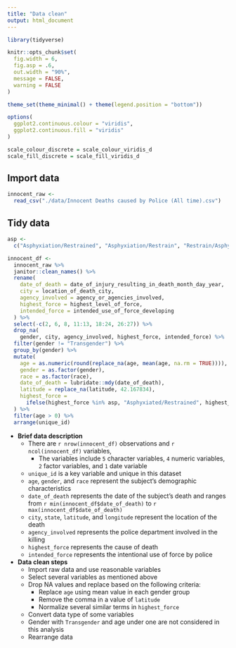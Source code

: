 ```yaml
---
title: "Data clean"
output: html_document
---
```


```r
library(tidyverse)

knitr::opts_chunk$set(
  fig.width = 6,
  fig.asp = .6,
  out.width = "90%",
  message = FALSE,
  warning = FALSE
)

theme_set(theme_minimal() + theme(legend.position = "bottom"))

options(
  ggplot2.continuous.colour = "viridis",
  ggplot2.continuous.fill = "viridis"
)

scale_colour_discrete = scale_colour_viridis_d
scale_fill_discrete = scale_fill_viridis_d
```

## Import data
```r
innocent_raw <- 
  read_csv("./data/Innocent Deaths caused by Police (All time).csv")
```

## Tidy data
```r
asp <- 
  c("Asphyxiation/Restrained", "Asphyxiation/Restrain", "Restrain/Asphyxiation")

innocent_df <- 
  innocent_raw %>% 
  janitor::clean_names() %>% 
  rename(
    date_of_death = date_of_injury_resulting_in_death_month_day_year,
    city = location_of_death_city,
    agency_involved = agency_or_agencies_involved,
    highest_force = highest_level_of_force,
    intended_force = intended_use_of_force_developing
  ) %>% 
  select(-c(2, 6, 8, 11:13, 18:24, 26:27)) %>% 
  drop_na(
    gender, city, agency_involved, highest_force, intended_force) %>% 
  filter(gender != "Transgender") %>% 
  group_by(gender) %>% 
  mutate(
    age = as.numeric(round(replace_na(age, mean(age, na.rm = TRUE)))),
    gender = as.factor(gender),
    race = as.factor(race),
    date_of_death = lubridate::mdy(date_of_death),
    latitude = replace_na(latitude, 42.167834),
    highest_force = 
      ifelse(highest_force %in% asp, "Asphyxiated/Restrained", highest_force)
  ) %>% 
  filter(age > 0) %>% 
  arrange(unique_id)
```
+ **Brief data description**   
  + There are ``r nrow(innocent_df)`` observations and ``r ncol(innocent_df)`` variables,  
    + The variables include `5` character variables, `4` numeric variables, `2` factor variables, and `1` date variable  
  + `unique_id` is a key variable and unique in this dataset  
  + `age`, `gender`, and `race` represent the subject's demographic characteristics  
  + `date_of_death` represents the date of the subject's death and ranges from ``r min(innocent_df$date_of_death)`` to ``r max(innocent_df$date_of_death)``  
  + `city`, `state`, `latitude`, and `longitude` represent the location of the death  
  + `agency_involved` represents the police department involved in the killing  
  + `highest_force` represents the cause of death  
  + `intended_force` represents the intentional use of force by police

+ **Data clean steps**  
  + Import raw data and use reasonable variables  
  + Select several variables as mentioned above  
  + Drop NA values and replace based on the following criteria:  
    + Replace `age` using mean value in each gender group  
    + Remove the comma in a value of `latitude`  
    + Normalize several similar terms in `highest_force`  
  + Convert data type of some variables  
  + Gender with `Transgender` and age under one are not considered in this analysis  
  + Rearrange data